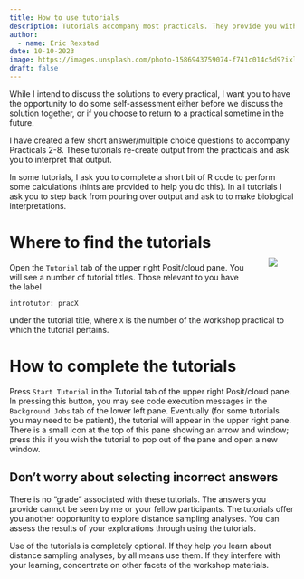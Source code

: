 ```yaml
---
title: How to use tutorials
description: Tutorials accompany most practicals. They provide you with simple self-assessment of your understanding of main messages of the practicals.
author: 
  - name: Eric Rexstad
date: 10-10-2023
image: https://images.unsplash.com/photo-1586943759074-f741c014c5d9?ixlib=rb-4.0.3&ixid=MnwxMjA3fDB8MHxzZWFyY2h8NXx8dHV0b3JpYWx8ZW58MHx8MHx8&auto=format&fit=crop&w=400&q=60
draft: false
---
```


While I intend to discuss the solutions to every practical, I want you to have the opportunity to do some self-assessment either before we discuss the solution together, or if you choose to return to a practical sometime in the future.

I have created a few short answer/multiple choice questions to accompany Practicals 2-8. These tutorials re-create output from the practicals and ask you to interpret that output.

In some tutorials, I ask you to complete a short bit of R code to perform some calculations (hints are provided to help you do this). In all tutorials I ask you to step back from pouring over output and ask to to make biological interpretations.

<div>
<div style="float: right; position: relative; top: 0px; padding: 30px;">
![](tutorial.png)
</div>

# Where to find the tutorials

Open the `Tutorial` tab of the upper right Posit/cloud pane. You will see a number of tutorial titles. Those relevant to you have the label

`introtutor: pracX` 

under the tutorial title, where `X` is the number of the workshop practical to which the tutorial pertains.


# How to complete the tutorials

Press `Start Tutorial` in the Tutorial tab of the upper right Posit/cloud pane. In pressing this button, you may see code execution messages in the `Background Jobs` tab of the lower left pane.  Eventually (for some tutorials you may need to be patient), the tutorial will appear in the upper right pane.  There is a small icon at the top of this pane showing an arrow and window; press this if you wish the tutorial to pop out of the pane and open a new window.

## Don't worry about selecting incorrect answers

There is no "grade" associated with these tutorials. The answers you provide cannot be seen by me or your fellow participants. The tutorials offer you another opportunity to explore distance sampling analyses. You can assess the results of your explorations through using the tutorials.

Use of the tutorials is completely optional. If they help you learn about distance sampling analyses, by all means use them. If they interfere with your learning, concentrate on other facets of the workshop materials.
